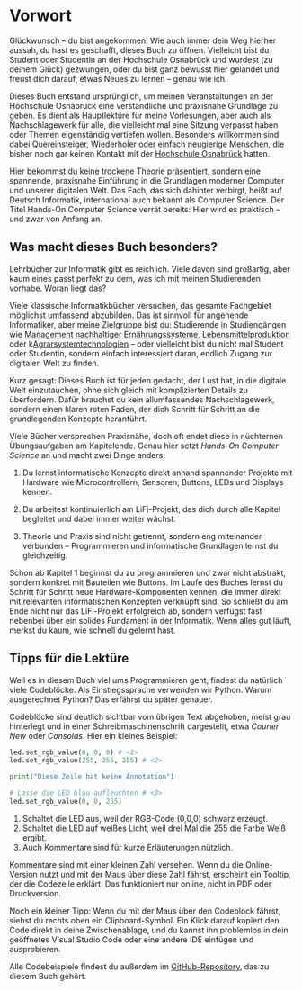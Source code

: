 # Vorwort {.unnumbered}

Glückwunsch – du bist angekommen! Wie auch immer dein Weg hierher aussah, du hast es geschafft, dieses Buch zu öffnen. Vielleicht bist du Student oder Studentin an der Hochschule Osnabrück und wurdest (zu deinem Glück) gezwungen, oder du bist ganz bewusst hier gelandet und freust dich darauf, etwas Neues zu lernen – genau wie ich.

Dieses Buch entstand ursprünglich, um meinen Veranstaltungen an der Hochschule Osnabrück eine verständliche und praxisnahe Grundlage zu geben. Es dient als Hauptlektüre für meine Vorlesungen, aber auch als Nachschlagewerk für alle, die vielleicht mal eine Sitzung verpasst haben oder Themen eigenständig vertiefen wollen. Besonders willkommen sind dabei Quereinsteiger, Wiederholer oder einfach neugierige Menschen, die bisher noch gar keinen Kontakt mit der [Hochschule Osnabrück](https://hs-osnabrueck.de/ "Link zur offiziellem Webseite der Hochschule Osnabrück") hatten.

Hier bekommst du keine trockene Theorie präsentiert, sondern eine spannende, praxisnahe Einführung in die Grundlagen moderner Computer und unserer digitalen Welt. Das Fach, das sich dahinter verbirgt, heißt auf Deutsch Informatik, international auch bekannt als Computer Science. Der Titel Hands-On Computer Science verrät bereits: Hier wird es praktisch – und zwar von Anfang an.

## Was macht dieses Buch besonders?

Lehrbücher zur Informatik gibt es reichlich. Viele davon sind großartig, aber kaum eines passt perfekt zu dem, was ich mit meinen Studierenden vorhabe. Woran liegt das?

Viele klassische Informatikbücher versuchen, das gesamte Fachgebiet möglichst umfassend abzubilden. Das ist sinnvoll für angehende Informatiker, aber meine Zielgruppe bist du: Studierende in Studiengängen wie [Management nachhaltiger Ernährungssysteme](https://hs-osnabrueck.de/bne), [Lebensmittelproduktion](https://www.hs-osnabrueck.de/blp) oder k[Agrarsystemtechnologien](https://www.hs-osnabrueck.de/agr0arsystemtechnologien-bsc/) – oder vielleicht bist du nicht mal Student oder Studentin, sondern einfach interessiert daran, endlich Zugang zur digitalen Welt zu finden.

Kurz gesagt: Dieses Buch ist für jeden gedacht, der Lust hat, in die digitale Welt einzutauchen, ohne sich gleich mit komplizierten Details zu überfordern. Dafür brauchst du kein allumfassendes Nachschlagewerk, sondern einen klaren roten Faden, der dich Schritt für Schritt an die grundlegenden Konzepte heranführt.

Viele Bücher versprechen Praxisnähe, doch oft endet diese in nüchternen Übungsaufgaben am Kapitelende. Genau hier setzt *Hands-On Computer Science* an und macht zwei Dinge anders:

1. Du lernst informatische Konzepte direkt anhand spannender Projekte mit Hardware wie Microcontrollern, Sensoren, Buttons, LEDs und Displays kennen.

2. Du arbeitest kontinuierlich am LiFi-Projekt, das dich durch alle Kapitel begleitet und dabei immer weiter wächst.

3. Theorie und Praxis sind nicht getrennt, sondern eng miteinander verbunden – Programmieren und informatische Grundlagen lernst du gleichzeitig.

Schon ab Kapitel 1 beginnst du zu programmieren und zwar nicht abstrakt, sondern konkret mit Bauteilen wie Buttons. Im Laufe des Buches lernst du Schritt für Schritt neue Hardware-Komponenten kennen, die immer direkt mit relevanten informatischen Konzepten verknüpft sind. So schließt du am Ende nicht nur das LiFi-Projekt erfolgreich ab, sondern verfügst fast nebenbei über ein solides Fundament in der Informatik. Wenn alles gut läuft, merkst du kaum, wie schnell du gelernt hast.

## Tipps für die Lektüre

Weil es in diesem Buch viel ums Programmieren geht, findest du natürlich viele Codeblöcke. Als Einstiegssprache verwenden wir Python. Warum ausgerechnet Python? Das erfährst du später genauer.

Codeblöcke sind deutlich sichtbar vom übrigen Text abgehoben, meist grau hinterlegt und in einer Schreibmaschinenschrift dargestellt, etwa *Courier New* oder *Consolas*. Hier ein kleines Beispiel:

```python
led.set_rgb_value(0, 0, 0) # <1>
led.set_rgb_value(255, 255, 255) # <2>

print("Diese Zeile hat keine Annotation")

# Lasse die LED blau aufleuchten # <3>
led.set_rgb_value(0, 0, 255)
```
1. Schaltet die LED aus, weil der RGB-Code (0,0,0) schwarz erzeugt.
2. Schaltet die LED auf weißes Licht, weil drei Mal die 255 die Farbe Weiß ergibt.
3. Auch Kommentare sind für kurze Erläuterungen nützlich.

Kommentare sind mit einer kleinen Zahl versehen. Wenn du die Online-Version nutzt und mit der Maus über diese Zahl fährst, erscheint ein Tooltip, der die Codezeile erklärt. Das funktioniert nur online, nicht in PDF oder Druckversion.

Noch ein kleiner Tipp: Wenn du mit der Maus über den Codeblock fährst, siehst du rechts oben ein Clipboard-Symbol. Ein Klick darauf kopiert den Code direkt in deine Zwischenablage, und du kannst ihn problemlos in dein geöffnetes Visual Studio Code oder eine andere IDE einfügen und ausprobieren.

Alle Codebeispiele findest du außerdem im [GitHub-Repository](https://github.com/winf-hsos/lifi-project "Link zum GitHub-Repository mit den Codebeispielen"), das zu diesem Buch gehört.